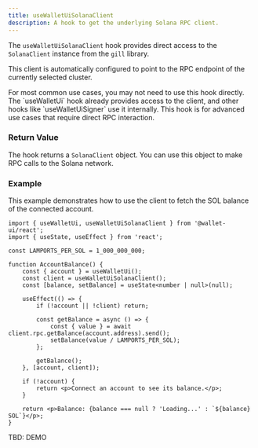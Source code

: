 ```yaml
---
title: useWalletUiSolanaClient
description: A hook to get the underlying Solana RPC client.
---
```



The `useWalletUiSolanaClient` hook provides direct access to the `SolanaClient` instance from the `gill` library.

This client is automatically configured to point to the RPC endpoint of the currently selected cluster.

<Callout>
    For most common use cases, you may not need to use this hook directly. The `useWalletUi` hook already provides
    access to the client, and other hooks like `useWalletUiSigner` use it internally. This hook is for advanced use
    cases that require direct RPC interaction.
</Callout>

### Return Value

The hook returns a `SolanaClient` object. You can use this object to make RPC calls to the Solana network.

### Example

This example demonstrates how to use the client to fetch the SOL balance of the connected account.

```tsx
import { useWalletUi, useWalletUiSolanaClient } from '@wallet-ui/react';
import { useState, useEffect } from 'react';

const LAMPORTS_PER_SOL = 1_000_000_000;

function AccountBalance() {
    const { account } = useWalletUi();
    const client = useWalletUiSolanaClient();
    const [balance, setBalance] = useState<number | null>(null);

    useEffect(() => {
        if (!account || !client) return;

        const getBalance = async () => {
            const { value } = await client.rpc.getBalance(account.address).send();
            setBalance(value / LAMPORTS_PER_SOL);
        };

        getBalance();
    }, [account, client]);

    if (!account) {
        return <p>Connect an account to see its balance.</p>;
    }

    return <p>Balance: {balance === null ? 'Loading...' : `${balance} SOL`}</p>;
}
```

TBD: DEMO
